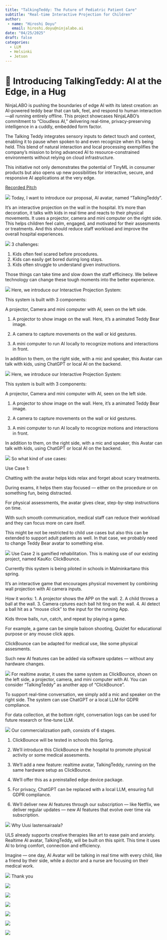 ```yaml
---
title: "TalkingTeddy: The Future of Pediatric Patient Care"
subtitle: "Real-time Interactive Projection for Children"
author: 
 - name: "Hiroshi Doyu"
   email: hiroshi.doyu@ninjalabo.ai
date: "04/25/2025"
draft: false
categories:
  - LLM
  - Helsinki
  - Jetson
---
```

# 🚀 Introducing TalkingTeddy: AI at the Edge, in a Hug

NinjaLABO is pushing the boundaries of edge AI with its latest creation: an AI-powered teddy bear that can talk, feel, and respond to human interaction—all running entirely offline. This project showcases NinjaLABO’s commitment to "Cloudless AI," delivering real-time, privacy-preserving intelligence in a cuddly, embedded form factor.

The Talking Teddy integrates sensory inputs to detect touch and context, enabling it to pause when spoken to and even recognize when it's being held. This blend of natural interaction and local processing exemplifies the company's mission to bring advanced AI to resource-constrained environments without relying on cloud infrastructure.

This initiative not only demonstrates the potential of TinyML in consumer products but also opens up new possibilities for interactive, secure, and responsive AI applications at the very edge.

[Recorded Pitch](https://youtu.be/XIAbEVsF6ZA)

![](images/talkingteddy_01.png)
Today, I want to introduce our proposal, AI avatar, named "TalkingTeddy".

It’s an interactive projection on the wall in the hospital.
It's more than decoration, it talks with kids in real time and reacts to their physical movements. It uses a projector, camera and mini computer on the right side.
This helps children feel calm, engaged, and motivated for their assesments or treatments.
And this should reduce staff workload and improve the overall hospital experiences.


![](images/talkingteddy_02.png)
3 challenges:

1. Kids often feel scared before procedures.
2. Kids can easily get bored during long stays.
3. Kids often struggle to understand given instructions.

Those things can take time and slow down the staff efficinecy.
We believe technology can change these tough moments into the better experience.


![](images/talkingteddy_03.png)
Here, we introduce our Interactive Projection System:

This system is built with 3 components:

A projector, Camera and mini computer with AI, seen on the left side.

1. A projector to show image on the wall. Here, it's a animated Teddy Bear image.

2. A camera to capture movements on the wall or kid gestures.

3. A mini computer to run AI locally to recognize motions and interactions in front.

In addition to them,
on the right side,
with a mic and speaker, this Avatar can talk with kids, using ChatGPT or local AI on the backend.


![](images/talkingteddy_04.png)
Here, we introduce our Interactive Projection System:

This system is built with 3 components:

A projector, Camera and mini computer with AI, seen on the left side.

1. A projector to show image on the wall. Here, it's a animated Teddy Bear image.

2. A camera to capture movements on the wall or kid gestures.

3. A mini computer to run AI locally to recognize motions and interactions in front.

In addition to them,
on the right side,
with a mic and speaker, this Avatar can talk with kids, using ChatGPT or local AI on the backend.


![](images/talkingteddy_05.png)
So what kind of use cases:

Use Case 1:

Chatting with the avatar helps kids relax and forget about scary treatments.

During exams, it helps them stay focused — either on the procedure or on something fun, being distracted.

For physical assessments, the avatar gives clear, step-by-step instructions on time.

With such smooth communication, medical staff can reduce their workload and they can focus more on care itself.

This might be not be restricted to child use cases but also this can be extended to support adult patients as well. In that case, we probably need to change Teddy Bear avatar to something else.


![](images/talkingteddy_06.png)
Use Case 2 is gamified rehabilitation. This is making use of our existing project, named KauKo: ClickBounce.

Currently this system is being piloted in schools in Malminkartano this spring.

It’s an interactive game that encourages physical movement by combining wall projection with AI camera inputs.


How it works:
1. A projector shows the APP on the wall.
2. A child throws a ball at the wall.
3. Camera cptures each ball hit ting on the wall.
4. AI detect a ball hit as a “mouse click” to the input for the running App.

Kids throw balls, run, catch, and repeat by playing a game.

For example, a game can be simple baloon shooting, Quizlet for educational purpose or any mouse click apps.

ClickBounce can be adapted for medical use, like some physical assesments.

Such new AI features can be added via software updates — without any hardware changes.


![](images/talkingteddy_07.png)
For realtime avatar, it uses the same system as ClickBounce, shown on the left side,  a projector, camera, and mini computer with AI. You can consider "TalkingTeddy" as another app of "ClickBounce".

To support real-time conversation, we simply add a mic and speaker on the right side. The system can use ChatGPT or a local LLM for GDPR compliance.

For data collection,
at the bottom right, conversation logs can be used for future research or fine-tune LLM.


![](images/talkingteddy_08.png)
Our commercializsation path, consists of 6 stages.

1. ClickBounce will be tested in schools this Spring.

2. We’ll introduce this ClickBounce in the hospital to promote physical activity or some medical assesments.

3. We’ll add a new feature: realtime avatar, TalkingTeddy, running on the same hardware setup as ClickBounce.

4. We'll offer this as a preinstalled edge device package.

5. For privacy, ChatGPT can be replaced with a local LLM, ensuring full GDPR compliance.

6. We’ll deliver new AI features through our subscription — like Netflix, we deliver regular updates — new AI features that evolve over time via subscription.



![](images/talkingteddy_09.png)
Why Uusi lastensairaala?

ULS already supports creative therapies like art to ease pain and anxiety. Realtime AI avatar, TalkingTeddy, will be built on this spirit. This time it uses AI to bring comfort, connection and efficiency.




Imagine — one day, AI Avatar will be talking in real time with every child, like a friend by their side, while a doctor and a nurse are focusing on their medical work.




![](images/talkingteddy_10.png)
Thank you


![](images/talkingteddy_11.png)

![](images/talkingteddy_12.png)

![](images/talkingteddy_13.png)

![](images/talkingteddy_14.png)

![](images/talkingteddy_15.png)

![](images/talkingteddy_16.png)
